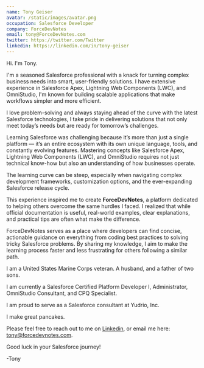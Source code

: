 ```yaml
---
name: Tony Geiser
avatar: /static/images/avatar.png
occupation: Salesforce Developer
company: ForceDevNotes
email: tony@ForceDevNotes.com
twitter: https://twitter.com/Twitter
linkedin: https://linkedin.com/in/tony-geiser
---
```


Hi. I'm Tony. 

I'm a seasoned Salesforce professional with a knack for turning complex business needs into smart, user-friendly solutions. I have extensive experience in Salesforce Apex, Lightning Web Components (LWC), and OmniStudio, I'm known for building scalable applications that make workflows simpler and more efficient. 

I love problem-solving and always staying ahead of the curve with the latest Salesforce technologies, I take pride in delivering solutions that not only meet today’s needs but are ready for tomorrow’s challenges.

Learning Salesforce was challenging because it’s more than just a single platform — it’s an entire ecosystem with its own unique language, tools, and constantly evolving features. Mastering concepts like Salesforce Apex, Lightning Web Components (LWC), and OmniStudio requires not just technical know-how but also an understanding of how businesses operate. 

The learning curve can be steep, especially when navigating complex development frameworks, customization options, and the ever-expanding Salesforce release cycle. 

This experience inspired me to create **ForceDevNotes**, a platform dedicated to helping others overcome the same hurdles I faced. I realized that while official documentation is useful, real-world examples, clear explanations, and practical tips are often what make the difference. 

ForceDevNotes serves as a place where developers can find concise, actionable guidance on everything from coding best practices to solving tricky Salesforce problems. By sharing my knowledge, I aim to make the learning process faster and less frustrating for others following a similar path.

I am a United States Marine Corps veteran. A husband, and a father of two sons.

I am currently a Salesforce Certified Platform Developer I, Administrator, OmniStudio Consultant, and CPQ Specialist. 

I am proud to serve as a Salesforce consultant at Yudrio, Inc.

I make great pancakes.

Please feel free to reach out to me on [Linkedin](https://www.linkedin.com/in/tony-geiser/), or email me here: tony@forcedevnotes.com.

Good luck in your Salesforce journey!

-Tony